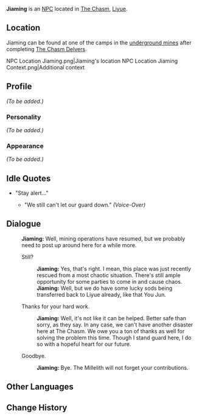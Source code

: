{{Meta
<!-- Remove this template after adding the missing info -->
|missing_NPC_profile  = yes
}}
{{Character Infobox
|name             = Jiaming
|type             = NPC
|image            = NPC Jiaming.png
|region           = Liyue
|affiliation      = Millelith
|title            = Millelith Sergeant
|voiceEN          = 
|voiceCN          = 
|voiceJP          = 
}}
'''Jiaming''' is an [[NPC]] located in [[The Chasm]], [[Liyue]].

==Location==
Jiaming can be found at one of the camps in the [[The Chasm/Underground Mines|underground mines]] after completing [[The Chasm Delvers]].
<gallery hideaddbutton="true" captionalign="center">
NPC Location Jiaming.png|Jiaming's location
NPC Location Jiaming Context.png|Additional context
</gallery>

==Profile==
<!-- detailed story/lore information goes here -->
''(To be added.)''

===Personality===
''(To be added.)''

===Appearance===
''(To be added.)''

==Idle Quotes==
* "Stay alert..."
** {{A|VO Jiaming 01.ogg}} "We still can't let our guard down." ''(Voice-Over)''

==Dialogue==
{{Dialogue start}}
:'''Jiaming:''' Well, mining operations have resumed, but we probably need to post up around here for a while more.
:{{DIcon}} Still?
::'''Jiaming:''' Yes, that's right. I mean, this place was just recently rescued from a most chaotic situation. There's still ample opportunity for some parties to come in and cause chaos.
::'''Jiaming:''' Well, but we do have some lucky sods being transferred back to Liyue already, like that You Jun.
:{{DIcon}} Thanks for your hard work.
::'''Jiaming:''' Well, it's not like it can be helped. Better safe than sorry, as they say. In any case, we can't have another disaster here at The Chasm. We owe you a ton of thanks as well for solving the problem this time. Though I stand guard here, I do so with a hopeful heart for our future.
:{{DIcon}} Goodbye.
::'''Jiaming:''' Bye. The Millelith will not forget your contributions.
{{Dialogue end}}

==Other Languages==
{{Other Languages|default_hidden=1
|en      = Jiaming
|zhs     = 嘉铭
|zhs_rm  = Jiāmíng
|zht     = 嘉銘
|zht_rm  = Jiāmíng
|ja      = 嘉銘
|ja_rm   = Kamei{{Assumed}}
|ko      = {{tt|가|嘉}}민
|ko_rm   = Gamin
|es      = Jiaming
|fr      = Jiaming
|ru      = Цзя Мин
|th      = Jiaming
|vi      = Jiaming
|de      = Jiaming
|id      = Jiaming
|pt      = Jiaming
}}

==Change History==
{{Change History|2.6}}